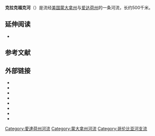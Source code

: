 {{Geobox
| River
<!-- *** Name section *** -->  
| name                        = 克拉克福克河
| native_name                 =  Clark Fork
| other_name                  = Original name given by<br>Lewis and Clark expedition:<br>Clark's Fork of the Missoula
| other_name1                 =
<!-- *** Image *** --->
| image                       = Fall Clark Fork.jpg
| image_size                  = 
| image_caption               = 克拉克福克河一景，位于蒙大拿州[[米蘇拉|米蘇拉]]
<!-- *** Country etc. *** -->
| country                     = {{USA}}
| country1                    =
| state                       = {{flag|Montana}}
| state1                      = {{flag|Idaho}}
| region                      = 
| region1                     =
| district                    = 
| district1                   = 
| city                        = [[比尤特_(蒙大拿州)|比尤特]]
| city1                       = [[米蘇拉|米蘇拉]]
<!-- *** Geography *** -->
| length_imperial             = 310
| length_note                 = <ref name="GNIS">{{cite gnis |id=798973 |name=Clark Fork}}, [[USGS|USGS]] GNIS.</ref>
| watershed_imperial          = 22905
| watershed_note              = <ref>{{cite web |url=http://www.nwcouncil.org/fw/subbasinplanning/admin/level2/intermtn/plan/pend.pdf |title=Pend Oreille subbasin overview |access-date=2014-07-09 |archive-url=https://www.webcitation.org/6Cpy7uZ17?url=http://www.nwcouncil.org/fw/subbasinplanning/admin/level2/intermtn/plan/pend.pdf |archive-date=2012-12-11 |dead-url=yes }}, Northwest Power and Conservation Council.</ref>
| discharge_location          = Whitehorse Rapids near Cabinet, ID
| discharge_imperial          = 21930
| discharge_max_imperial      = 195000
| discharge_min_imperial      = 762
| discharge_note              = <ref>{{cite web |url=http://pubs.usgs.gov/wdr/2004/wdr-mt-04/ |title=Montana Water Resources Data 2004 |accessdate=2014-07-09 |archive-date=2012-12-11 |archive-url=https://www.webcitation.org/6CpyAcCKg?url=http://pubs.usgs.gov/wdr/2004/wdr-mt-04/ |dead-url=no }}, file {{cite web |url=http://pubs.usgs.gov/wdr/2004/wdr-mt-04/PDF%20files/2_13.pdf |title=Mill Creek above Bassoo Creek, near Niarada to Clark Fork at Whitehorse Rapids, near Cabinet, ID |accessdate=2014-07-09 |archive-date=2012-12-11 |archive-url=https://www.webcitation.org/6CpyBA5I1?url=http://pubs.usgs.gov/wdr/2004/wdr-mt-04/PDF%20files/2_13.pdf |dead-url=no }}.</ref>
| discharge1_location         = 
| discharge1_imperial         = 
<!-- *** Source *** -->
| source_name                 = {{le|银弓溪|Silver Bow Creek}}
| source_location             = [[比尤特_(蒙大拿州)|比尤特]]
| source_district             = 
| source_region               = [[比尤特-銀弓市和縣_(蒙大拿州)|銀弓縣]]
| source_state                = [[蒙大拿州|蒙大拿州]]
| source_country              = 
| source_lat_d                = 46
| source_lat_m                = 4
| source_lat_s                = 32
| source_lat_NS               = N
| source_long_d               = 112
| source_long_m               = 27
| source_long_s               = 56
| source_long_EW              = W
| source_coordinates_note     = <ref name="GNISsilverbow">{{cite gnis |id=790496 |name=Silver Bow Creek}}, [[USGS|USGS]] GNIS.</ref>
| source_elevation_imperial   = 6882
| source_elevation_note       = <ref>[[Google_Earth|Google Earth]] elevation for GNIS Silver Bow Creek source coordinates.</ref>
| source_length_imperial      = 20
| source_length_note          = 
| source1_name                = Warm Springs Creek
| source1_location            = Flint Creek Range
| source1_district            = 
| source1_region              = [[格拉尼特縣_(蒙大拿州)|格拉尼特縣]]
| source1_state               = [[蒙大拿州|蒙大拿州]]
| source1_country             = 
| source1_lat_d               = 46
| source1_lat_m               = 15
| source1_lat_s               = 39
| source1_lat_NS              = N
| source1_long_d              = 113
| source1_long_m              = 8
| source1_long_s              = 12
| source1_long_EW             = W
| source1_coordinates_note    = <ref name="GNISwarmsprings">{{cite gnis |id=792838 |name=Warm Springs Creek}}, [[USGS|USGS]] GNIS.</ref>
| source1_elevation_imperial  = 7466
| source1_elevation_note      = <ref>[[Google_Earth|Google Earth]] elevation for GNIS Warm Springs Creek source coordinates.</ref>
| source1_length_imperial     = 
| source_confluence_location  = [[鹿棧縣|鹿棧縣]]
| source_confluence_district  =
| source_confluence_region    = 
| source_confluence_state     = [[蒙大拿州|蒙大拿州]]
| source_confluence_country   =
| source_confluence_lat_d     = 46
| source_confluence_lat_m     = 11
| source_confluence_lat_s     = 12
| source_confluence_lat_NS    = N
| source_confluence_long_d    = 112
| source_confluence_long_m    = 46
| source_confluence_long_s    = 18
| source_confluence_long_EW   = W
| source_confluence_coordinates_note      = <ref name="GNIS"/>
| source_confluence_elevation_imperial = 4795
| source_confluence_elevation_note        = <ref>[[Google_Earth|Google Earth]] elevation for GNIS Clark Fork source coordinates.</ref>
<!-- *** Mouth *** -->
| mouth_name                  = [[庞多雷湖|庞多雷湖]]
| mouth_location              = [[邦納縣_(愛達荷州)|邦納縣]]
| mouth_district              =
| mouth_region                =
| mouth_state                 = [[爱达荷州|爱达荷州]]
| mouth_country               = 
| mouth_lat_d                 = 48
| mouth_lat_m                 = 11
| mouth_lat_s                 = 0
| mouth_lat_NS                = N
| mouth_long_d                = 116
| mouth_long_m                = 16
| mouth_long_s                = 9
| mouth_long_EW               = W
| mouth_coordinates_note      = <ref name="GNIS"/>
| mouth_elevation_imperial    = 2064
| mouth_elevation_note        = <ref>[[Google_Earth|Google Earth]] elevation for GNIS Clark Fork mouth coordinates.</ref>
<!-- *** Tributaries *** -->
| tributary_left              = Bitterroot River
| tributary_left1             = 
| tributary_right             = {{le|布莱克富特河 (蒙大拿州)|Blackfoot River (Montana)|布莱克富特河}}
| tributary_right1            = Flathead River
| tributary_right2            = Bull River
<!-- *** Free fields *** -->
| free_name                   =  
| free_value                  = 
<!-- *** Map section *** -->
| map                         = Clark Fork Map.png
| map_size                    = 
| map_caption                 = 克拉克福克河地图，包括其主要支流及其下游的[[庞多雷河|庞多雷河]]与[[哥倫比亞河|哥倫比亞河]]
}}
'''克拉克福克河'''（{{lang-en|Clark Fork}}）是流经[[美国|美国]][[蒙大拿州|蒙大拿州]]与[[爱达荷州|爱达荷州]]的一条河流，长约500千米。

==延伸阅读==
* {{cite book |last=Sullivan |first=Gordon |title=Saving Homewaters: The Story of Montana's Streams and Rivers |url=https://archive.org/details/savinghomewaters0000sull |year=2008 |publisher=The Countryman Press |location=Woodstock, VT |isbn=978-0-88150-679-2}}

==参考文献==
{{reflist}}

==外部链接==
{{Commons category|Clark Fork (river)}}
*{{cite web |url=http://www.montanawatershed.org/ |title=Watershed Education Network(WEN) |accessdate=2014-07-09 |archive-date=2020-12-11 |archive-url=https://web.archive.org/web/20201211205753/https://www.montanawatershed.org/ |dead-url=no }}
*{{cite web |url=http://www.cfwep.org/ |title=Clark Fork Watershed Education Program |accessdate=2014-07-09 |archive-date=2020-11-02 |archive-url=https://web.archive.org/web/20201102044903/https://cfwep.org/ |dead-url=no }}
*{{cite web |url=http://www.ecorover.blogspot.com |title=EcoRover, a blog about Superfund and other environmental issues in the upper Clark Fork River basin |accessdate=2020-12-19 |archive-date=2020-12-06 |archive-url=https://web.archive.org/web/20201206060851/http://ecorover.blogspot.com/ |dead-url=no }}
*{{cite web |url=http://www.clarkfork.org/ |title=Clark Fork Coalition |accessdate=2014-07-09 |archive-date=2020-12-06 |archive-url=https://web.archive.org/web/20201206131026/https://clarkfork.org/ |dead-url=no }}
*{{cite web |url=http://www.doj.mt.gov/lands/naturalresource.asp |title=Upper Clark Fork Restoration Program |deadurl=yes |archiveurl=https://web.archive.org/web/20070607061749/http://www.doj.mt.gov/lands/naturalresource.asp |archivedate=2007-06-07 |accessdate=2014-07-09 }}
*{{cite web |url=http://www.epa.gov/region8/superfund/mt/milltowncfr/cfr/ |title=Clark Fork River Operable Unit - US EPA Region 8 |deadurl=yes |archiveurl=https://web.archive.org/web/20080224071850/http://epa.gov/region8/superfund/mt/milltowncfr/cfr/ |archivedate=2008-02-24 |accessdate=2014-07-09 }}
*{{cite web |url=http://www.cfrtac.org/ |title=Clark Fork River Technical Assistance Committee |access-date=2014-07-09 |archive-url=https://web.archive.org/web/20140630210837/http://cfrtac.org/ |archive-date=2014-06-30 |dead-url=yes }}
*{{cite web |url=http://www.buttectec.org/ |title=Butte Citizens Technical Environmental Committee (CTEC) |accessdate=2014-07-09 |archive-date=2020-11-04 |archive-url=https://web.archive.org/web/20201104144610/https://www.buttectec.org/ |dead-url=no }}

[[Category:愛達荷州河流|Category:愛達荷州河流]]
[[Category:蒙大拿州河流|Category:蒙大拿州河流]]
[[Category:哥伦比亚河支流|Category:哥伦比亚河支流]]